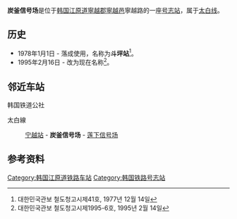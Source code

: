 {{朝鮮半島車站資訊
|公司色 = #0066b3
|文字色 = 
|站名 = 炭釜信号场
|圖片 =
|pxl = 
|圖片說明 =
|車站編號 = 
|前一站 = [[宁越站|宁越]]
|前一站距離 = 2.7
|後一站距離 = 4.9
|後一站 = [[莲下信号场|莲下信号场]]
|距離 =37.4
|起點站 = [[堤川站|堤川]]
|所屬路線 = [[太白线|太白线]]
|諺文 = 탄부역
|朝鮮漢字 = 炭釜驛
|文觀部式 =Tanbu-yeok 
|馬-賴式 =
|副站名 = 
|停站路線數 = 
|所屬公司 = [[韩国铁道公社|韩国铁道公社]]
|所在地 =[[江原道_(韩国)|江原道]][[寧越郡_(韓國)|寧越郡]][[寧越邑|寧越邑]]寧越路2417
|車站構造 = 地面車站
|月台配置 = 
|啟用年月日 =1978年1月1日
|廢站年月日 = 
|上下車人次 =
|統計年度 =
|轉車 = 
|備註 = 
|全寬備註 = 
}}

'''炭釜信号场'''是位于[[韩国|韩国]][[江原道_(韩国)|江原道]][[寧越郡_(韓國)|寧越郡]][[寧越邑|寧越邑]]寧越路的一座[[号志站|号志站]]，属于[[太白线|太白线]]。

== 历史 ==
*1978年1月1日 - 落成使用，名称为'''斗坪站'''<ref>대한민국관보 철도청고시제41호, 1977년 12월 14일</ref>。
*1995年2月16日 - 改为现在名称<ref>대한민국관보 철도청고시제1995-6호, 1995년 2월 14일</ref>。

== 邻近车站 ==
;韩国铁道公社
太白線
:[[宁越站|宁越站]] - '''炭釜信号场''' - [[莲下信号场|莲下信号场]]

== 参考资料 ==
{{reflist}}

{{太白线}}

[[Category:韩国江原道铁路车站|Category:韩国江原道铁路车站]]
[[Category:韩国铁路号志站|Category:韩国铁路号志站]]